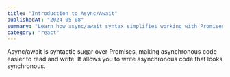 ```yaml
---
title: "Introduction to Async/Await"
publishedAt: "2024-05-08"
summary: "Learn how async/await syntax simplifies working with Promises in JavaScript."
category: "react"
---
```


Async/await is syntactic sugar over Promises, making asynchronous code easier to read and write. It allows you to write asynchronous code that looks synchronous.
